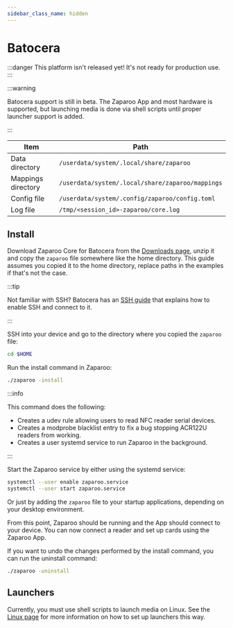 ```yaml
---
sidebar_class_name: hidden
---
```


# Batocera

:::danger
This platform isn't released yet! It's not ready for production use.
:::

:::warning

Batocera support is still in beta. The Zaparoo App and most hardware is supported, but launching media is done via shell scripts until proper launcher support is added.

:::

| Item               | Path                                             |
| ------------------ | ------------------------------------------------ |
| Data directory     | `/userdata/system/.local/share/zaparoo`          |
| Mappings directory | `/userdata/system/.local/share/zaparoo/mappings` |
| Config file        | `/userdata/system/.config/zaparoo/config.toml`   |
| Log file           | `/tmp/<session_id>-zaparoo/core.log`             |

## Install

Download Zaparoo Core for Batocera from the [Downloads page](/downloads/), unzip it and copy
the `zaparoo` file somewhere like the home directory. This guide assumes you copied it to the home directory, replace paths in the examples if that's not the case.

:::tip

Not familiar with SSH? Batocera has an [SSH guide](https://wiki.batocera.org/access_the_batocera_via_ssh) that explains how to enable SSH and connect to it.

:::

SSH into your device and go to the directory where you copied the `zaparoo` file:

```bash
cd $HOME
```

Run the install command in Zaparoo:

```bash
./zaparoo -install
```

:::info

This command does the following:

- Creates a udev rule allowing users to read NFC reader serial devices.
- Creates a modprobe blacklist entry to fix a bug stopping ACR122U readers from working.
- Creates a user systemd service to run Zaparoo in the background.

:::

Start the Zaparoo service by either using the systemd service:

```bash
systemctl --user enable zaparoo.service
systemctl --user start zaparoo.service
```

Or just by adding the `zaparoo` file to your startup applications, depending on your desktop environment.

From this point, Zaparoo should be running and the App should connect to your device. You can now connect a reader and set up cards using the Zaparoo App.

If you want to undo the changes performed by the install command, you can run the uninstall command:

```bash
./zaparoo -uninstall
```

## Launchers

Currently, you must use shell scripts to launch media on Linux. See the [Linux page](./linux.mdx#launchers) for more information on how to set up launchers this way.
